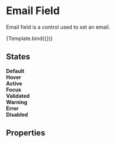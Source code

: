 <!--- Email.stories.mdx --->



<Meta
  title="Components/Inputs/Text/Email"
  component={Text}
  decorators={[withDesign]}
/>

# Email Field

Email field is a control used to set an email.

<Canvas>
  <Story
    name="Email"
    args={{ type: 'email', label: 'Email' }}
    argTypes={argTypes}
    parameters={{
      design: {
        name: 'Figma Design',
        type: 'figma',
        url: 'https://www.figma.com/file/TENnOP4K38G6r3vDL3emCP/AB---Style-Guide?node-id=486%3A20057',
      },
    }}
  >
    {Template.bind({})}
  </Story>
</Canvas>

## States

<Canvas>
  <div>
    <b>Default</b>
    <Text label="Email" type="email" />
  </div>
</Canvas>

<Canvas>
  <div>
    <b>Hover</b>
    <Text label="Email" className="hover" type="email" />
  </div>
</Canvas>

<Canvas>
  <div>
    <b>Active</b>
    <Text label="Email" value="Text" className="active" type="email" />
  </div>
</Canvas>

<Canvas>
  <div>
    <b>Focus</b>
    <Text label="Email" className="focus" type="email" />
  </div>
</Canvas>

<Canvas>
  <div>
    <b>Validated</b>
    <Text label="Email" validated type="email" />
  </div>
</Canvas>

<Canvas>
  <div>
    <b>Warning</b>
    <Text
      label="Email"
      helpText="Helper Text"
      helpTextType="warning"
      type="email"
    />
  </div>
</Canvas>

<Canvas>
  <div>
    <b>Error</b>
    <Text
      label="Email"
      helpText="Helper Text"
      helpTextType="danger"
      type="email"
    />
  </div>
</Canvas>

<Canvas>
  <div>
    <b>Disabled</b>
    <Text label="Email" disabled type="email" />
  </div>
</Canvas>

## Properties

<ArgsTable of={Text} />
